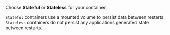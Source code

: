 Choose **Stateful** or **Stateless** for your container.

`Stateful` containers use a mounted volume to persist data between restarts.
`Stateless` containers do not persist any applications generated state between restarts.


